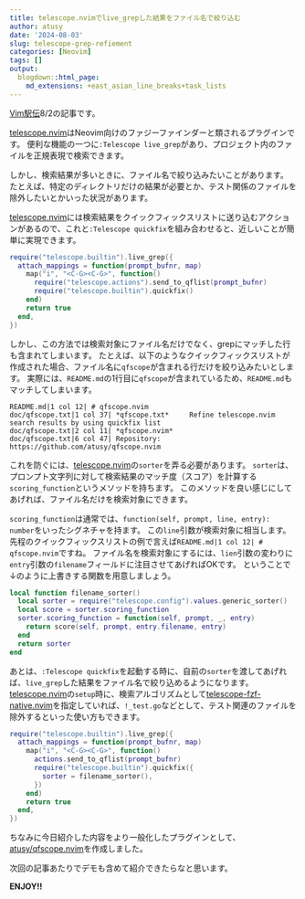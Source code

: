 ```yaml
---
title: telescope.nvimでlive_grepした結果をファイル名で絞り込む
author: atusy
date: '2024-08-03'
slug: telescope-grep-refiement
categories: [Neovim]
tags: []
output:
  blogdown::html_page:
    md_extensions: +east_asian_line_breaks+task_lists
---
```


[Vim駅伝](https://vim-jp.org/ekiden/)8/2の記事です。

[telescope.nvim]: https://github.com/nvim-telescope/telescope.nvim

[telescope.nvim]はNeovim向けのファジーファインダーと類されるプラグインです。
便利な機能の一つに`:Telescope live_grep`があり、プロジェクト内のファイルを正規表現で検索できます。

しかし、検索結果が多いときに、ファイル名で絞り込みたいことがあります。
たとえば、特定のディレクトリだけの結果が必要とか、テスト関係のファイルを除外したいとかいった状況があります。

[telescope.nvim]には検索結果をクイックフィックスリストに送り込むアクションがあるので、これと`:Telescope quickfix`を組み合わせると、近しいことが簡単に実現できます。

```lua
require("telescope.builtin").live_grep({
  attach_mappings = function(prompt_bufnr, map)
    map("i", "<C-G><C-G>", function()
      require("telescope.actions").send_to_qflist(prompt_bufnr)
      require("telescope.builtin").quickfix()
    end)
    return true
  end,
})
```

しかし、この方法では検索対象にファイル名だけでなく、grepにマッチした行も含まれてしまいます。
たとえば、以下のようなクイックフィックスリストが作成された場合、ファイル名に`qfscope`が含まれる行だけを絞り込みたいとします。
実際には、`README.md`の1行目に`qfscope`が含まれているため、`README.md`もマッチしてしまいます。

```
README.md|1 col 12| # qfscope.nvim
doc/qfscope.txt|1 col 37| *qfscope.txt*     Refine telescope.nvim search results by using quickfix list
doc/qfscope.txt|2 col 11| *qfscope.nvim*
doc/qfscope.txt|6 col 47| Repository: https://github.com/atusy/qfscope.nvim
```

これを防ぐには、[telescope.nvim]の`sorter`を弄る必要があります。
`sorter`は、プロンプト文字列に対して検索結果のマッチ度（スコア）を計算する`scoring_function`というメソッドを持ちます。
このメソッドを良い感じにしてあげれば、ファイル名だけを検索対象にできます。

`scoring_function`は通常では、`function(self, prompt, line, entry): number`をいったシグネチャを持ます。
この`line`引数が検索対象に相当します。
先程のクイックフィックスリストの例で言えば`README.md|1 col 12| # qfscope.nvim`ですね。
ファイル名を検索対象にするには、`lien`引数の変わりに`entry`引数の`filename`フィールドに注目させてあげればOKです。
ということで↓のように上書きする関数を用意しましょう。

``` lua
local function filename_sorter()
  local sorter = require("telescope.config").values.generic_sorter()
  local score = sorter.scoring_function
  sorter.scoring_function = function(self, prompt, _, entry)
    return score(self, prompt, entry.filename, entry)
  end
  return sorter
end
```

あとは、`:Telescope quickfix`を起動する時に、自前の`sorter`を渡してあげれば、`live_grep`した結果をファイル名で絞り込めるようになります。
[telescope.nvim]の`setup`時に、検索アルゴリズムとして[telescope-fzf-native.nvim](https://github.com/nvim-telescope/telescope-fzf-native.nvim)を指定していれば、`!_test.go`などとして、テスト関連のファイルを除外するといった使い方もできます。

```lua
require("telescope.builtin").live_grep({
  attach_mappings = function(prompt_bufnr, map)
    map("i", "<C-G><C-G>", function()
      actions.send_to_qflist(prompt_bufnr)
      require("telescope.builtin").quickfix({
        sorter = filename_sorter(),
      })
    end)
    return true
  end,
})
```

ちなみに今日紹介した内容をより一般化したプラグインとして、[atusy/qfscope.nvim](https://github.com/atusy/qfscope.nvim)を作成しました。

次回の記事あたりでデモも含めて紹介できたらなと思います。

**ENJOY!!**

